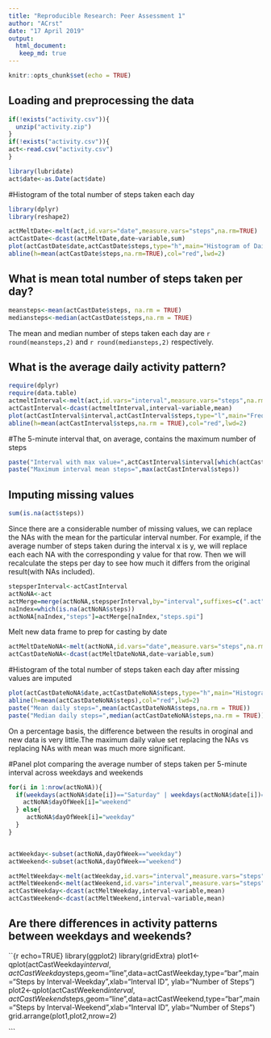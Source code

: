 ```yaml
---
title: "Reproducible Research: Peer Assessment 1"
author: "ACrst"
date: "17 April 2019"
output:  
  html_document:
   keep_md: true
---
```


```r
knitr::opts_chunk$set(echo = TRUE)
```

## Loading and preprocessing the data

```r
if(!exists("activity.csv")){
  unzip("activity.zip")
}
if(!exists("activity.csv")){
act<-read.csv("activity.csv")
}

library(lubridate)
act$date<-as.Date(act$date)
```
#Histogram of the total number of steps taken each day
```r
library(dplyr)
library(reshape2)

actMeltDate<-melt(act,id.vars="date",measure.vars="steps",na.rm=TRUE)
actCastDate<-dcast(actMeltDate,date~variable,sum)
plot(actCastDate$date,actCastDate$steps,type="h",main="Histogram of Daily steps",xlab="Date",ylab="Steps per day",col="green",lwd=8)
abline(h=mean(actCastDate$steps,na.rm=TRUE),col="red",lwd=2)

```

## What is mean total number of steps taken per day?
```r
meansteps<-mean(actCastDate$steps, na.rm = TRUE)
mediansteps<-median(actCastDate$steps,na.rm = TRUE)

```
The mean and median number of steps taken each day are `r round(meansteps,2)` and `r round(mediansteps,2)` respectively.

## What is the average daily activity pattern?

```r
require(dplyr)
require(data.table)
actmeltInterval<-melt(act,id.vars="interval",measure.vars="steps",na.rm=TRUE)
actCastInterval<-dcast(actmeltInterval,interval~variable,mean)
plot(actCastInterval$interval,actCastInterval$steps,type="l",main="Frequency of steps taken at each interval",xlab="Interval ID", ylab="Steps",col="blue",lwd=2)
abline(h=mean(actCastInterval$steps,na.rm = TRUE),col="red",lwd=2)
```
#The 5-minute interval that, on average, contains the maximum number of steps
```r


paste("Interval with max value=",actCastInterval$interval[which(actCastInterval$steps==max(actCastInterval$steps))])
paste("Maximum interval mean steps=",max(actCastInterval$steps))
```


## Imputing missing values
```r
sum(is.na(act$steps))

```
Since there are a considerable number of missing values, we can replace the NAs with the mean for the particular interval number. For example, if the average number of steps taken during the interval x is y, we will replace each each NA with the corresponding y value for that row. Then we will recalculate the steps per day to see how much it differs  from the original result(with NAs included).

```r
stepsperInterval<-actCastInterval
actNoNA<-act
actMerge=merge(actNoNA,stepsperInterval,by="interval",suffixes=c(".act",".spi"))
naIndex=which(is.na(actNoNA$steps))
actNoNA[naIndex,"steps"]=actMerge[naIndex,"steps.spi"]


```
Melt new data frame to prep for casting by date
```r
actMeltDateNoNA<-melt(actNoNA,id.vars="date",measure.vars="steps",na.rm=FALSE)
actCastDateNoNA<-dcast(actMeltDateNoNA,date~variable,sum)

```
#Histogram of the total number of steps taken each day after missing values are imputed

```r
plot(actCastDateNoNA$date,actCastDateNoNA$steps,type="h",main="Histogram of Daily steps (Imputed NA values)",xlab="Date",ylab="Steps",col="gray",lwd=8)
abline(h=mean(actCastDateNoNA$steps),col="red",lwd=2)
paste("Mean daily steps=",mean(actCastDateNoNA$steps,na.rm = TRUE))
paste("Median daily steps=",median(actCastDateNoNA$steps,na.rm = TRUE))

```
On a percentage basis, the difference between the results in oroginal and new data is very little.The maximum daily value set replacing the NAs vs replacing NAs with mean was much more significant.

#Panel plot comparing the average number of steps taken per 5-minute interval across weekdays and weekends

```r
for(i in 1:nrow(actNoNA)){
  if(weekdays(actNoNA$date[i])=="Saturday" | weekdays(actNoNA$date[i])=="Sunday"){
    actNoNA$dayOfWeek[i]="weekend"
  } else{
     actNoNA$dayOfWeek[i]="weekday"
  }
}


actWeekday<-subset(actNoNA,dayOfWeek=="weekday")
actWeekend<-subset(actNoNA,dayOfWeek=="weekend")

actMeltWeekday<-melt(actWeekday,id.vars="interval",measure.vars="steps")
actMeltWeekend<-melt(actWeekend,id.vars="interval",measure.vars="steps")
actCastWeekday<-dcast(actMeltWeekday,interval~variable,mean)
actCastWeekend<-dcast(actMeltWeekend,interval~variable,mean)
```



## Are there differences in activity patterns between weekdays and weekends?
``{r echo=TRUE}
library(ggplot2)
library(gridExtra)
plot1<-qplot(actCastWeekday$interval,actCastWeekday$steps,geom="line",data=actCastWeekday,type="bar",main="Steps by Interval-Weekday",xlab="Interval ID", ylab="Number of Steps")
plot2<-qplot(actCastWeekend$interval,actCastWeekend$steps,geom="line",data=actCastWeekend,type="bar",main="Steps by Interval-Weekend",xlab="Interval ID", ylab="Number of Steps")
grid.arrange(plot1,plot2,nrow=2)

```